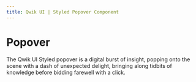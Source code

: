 ```yaml
---
title: Qwik UI | Styled Popover Component
---
```



# Popover

The Qwik UI Styled popover is a digital burst of insight, popping onto the scene with a dash of unexpected delight, bringing along tidbits of knowledge before bidding farewell with a click.

<StatusBanner status={statusByComponent.styled.Popover} />
